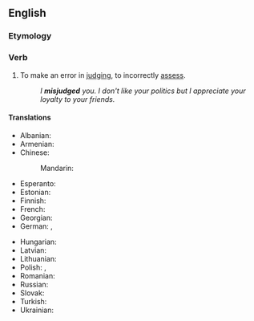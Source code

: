 ==English==

===Etymology===
{{prefix|en|mis|judge}}

===Verb===
{{en-verb}}

# To make an error in [[judge|judging]], to incorrectly [[assess]].
#: ''I '''misjudged''' you. I don't like your politics but I appreciate your loyalty to your friends.''

====Translations====
{{trans-top}}
* Albanian: {{t-needed|sq}}
* Armenian: {{t-needed|hy}}
* Chinese:
*: Mandarin: {{t-needed|cmn}}
* Esperanto: {{t-needed|eo}}
* Estonian: {{t-needed|et}}
* Finnish: {{t|fi|[[arvioida]] [[väärin]]}}
* French: {{t-needed|fr}}
* Georgian: {{t-needed|ka}}
* German: {{t|de|[[falsch]] [[beurteilen]]}}, {{t|de|[[voreilig]] [[aburteilen]]}} {{qualifier|if due to hastiness}}
{{trans-mid}}
* Hungarian: {{t-needed|hu}}
* Latvian: {{t-needed|lv}}
* Lithuanian: {{t-needed|lt}}
* Polish: {{no equivalent translation|pl}} {{t+|pl|oceniać|impf}}, {{t+|pl|ocenić|pf}}
* Romanian: {{t|ro|[[judeca]] [[greșit]]}}
* Russian: {{t-needed|ru}}
* Slovak: {{t-needed|sk}}
* Turkish: {{t-needed|tr}}
* Ukrainian: {{t-needed|uk}}
{{trans-bottom}}